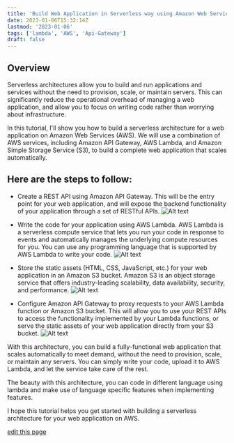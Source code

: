 ```yaml
---
title: 'Build Web Application in Serverless way using Amazon Web Services'
date: 2023-01-06T15:32:14Z
lastmod: '2023-01-06'
tags: ['lambda', 'AWS', 'Api-Gateway']
draft: false
---
```


## Overview

Serverless architectures allow you to build and run applications and services without the need to provision, scale, or maintain servers. This can significantly reduce the operational overhead of managing a web application, and allow you to focus on writing code rather than worrying about infrastructure.

In this tutorial, I'll show you how to build a serverless architecture for a web application on Amazon Web Services (AWS). We will use a combination of AWS services, including Amazon API Gateway, AWS Lambda, and Amazon Simple Storage Service (S3), to build a complete web application that scales automatically.

## Here are the steps to follow:

- Create a REST API using Amazon API Gateway. This will be the entry point for your web application, and will expose the backend functionality of your application through a set of RESTful APIs.
  ![Alt text](/static/images/serverless-app-aws/api-gateway.png?raw=true 'output')

- Write the code for your application using AWS Lambda. AWS Lambda is a serverless compute service that lets you run your code in response to events and automatically manages the underlying compute resources for you. You can use any programming language that is supported by AWS Lambda to write your code.
  ![Alt text](/static/images/serverless-app-aws/aws-lambda.png?raw=true 'output')

- Store the static assets (HTML, CSS, JavaScript, etc.) for your web application in an Amazon S3 bucket. Amazon S3 is an object storage service that offers industry-leading scalability, data availability, security, and performance.
  ![Alt text](/static/images/serverless-app-aws/aws-s3.png?raw=true 'output')

- Configure Amazon API Gateway to proxy requests to your AWS Lambda function or Amazon S3 bucket. This will allow you to use your REST APIs to access the functionality implemented by your Lambda functions, or serve the static assets of your web application directly from your S3 bucket.
  ![Alt text](/static/images/serverless-app-aws/aws-lambda-proxy-api.png?raw=true 'output')

With this architecture, you can build a fully-functional web application that scales automatically to meet demand, without the need to provision, scale, or maintain any servers. You can simply write your code, upload it to AWS Lambda, and let the service take care of the rest.

The beauty with this architecture, you can code in different language using lambda and make use of language specific features when implementing features.

I hope this tutorial helps you get started with building a serverless architecture for your web application on AWS.

[edit this page](https://github.com/Imlohith/personalwritings/edit/master/data/blog/js-code-performance.mdx)
